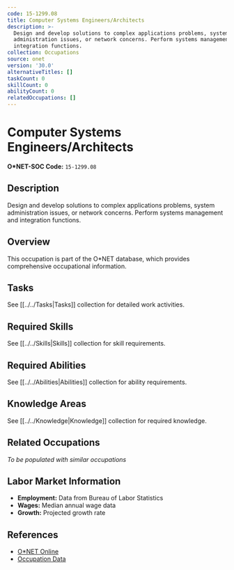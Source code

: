 ```yaml
---
code: 15-1299.08
title: Computer Systems Engineers/Architects
description: >-
  Design and develop solutions to complex applications problems, system
  administration issues, or network concerns. Perform systems management and
  integration functions.
collection: Occupations
source: onet
version: '30.0'
alternativeTitles: []
taskCount: 0
skillCount: 0
abilityCount: 0
relatedOccupations: []
---
```

# Computer Systems Engineers/Architects

**O*NET-SOC Code:** `15-1299.08`

## Description

Design and develop solutions to complex applications problems, system administration issues, or network concerns. Perform systems management and integration functions.

## Overview

This occupation is part of the O*NET database, which provides comprehensive occupational information.

## Tasks

See [[../../Tasks|Tasks]] collection for detailed work activities.

## Required Skills

See [[../../Skills|Skills]] collection for skill requirements.

## Required Abilities

See [[../../Abilities|Abilities]] collection for ability requirements.

## Knowledge Areas

See [[../../Knowledge|Knowledge]] collection for required knowledge.

## Related Occupations

*To be populated with similar occupations*

## Labor Market Information

- **Employment:** Data from Bureau of Labor Statistics
- **Wages:** Median annual wage data
- **Growth:** Projected growth rate

## References

- [O*NET Online](https://www.onetonline.org/link/summary/15-1299.08)
- [Occupation Data](https://www.onetcenter.org/)
